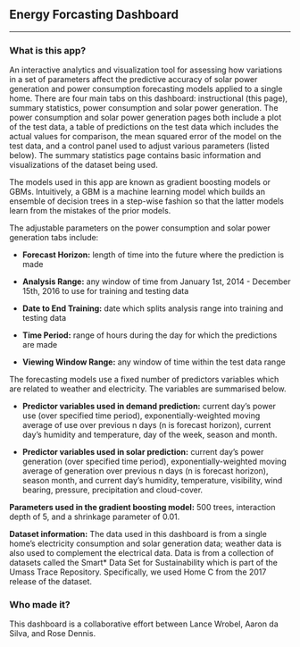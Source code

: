 ## Energy Forcasting Dashboard
***

### What is this app?
<p>
An interactive analytics and visualization tool for assessing how variations in a set of parameters affect the predictive accuracy of solar power generation and power consumption forecasting models applied to a single home. There are four main tabs on this dashboard: instructional (this page), summary statistics, power consumption and solar power generation. The power consumption and solar power generation pages both include a plot of the test data, a table of predictions on the test data which includes the actual values for comparison, the mean squared error of the model on the test data, and a control panel used to adjust various parameters (listed below). The summary statistics page contains basic information and visualizations of the dataset being used.
</p>
<p>
The models used in this app are known as gradient boosting models or GBMs. Intuitively, a GBM is a machine learning model which builds an ensemble of decision trees in a step-wise fashion so that the latter models learn from the mistakes of the prior models. 
</p>
<p>
The adjustable parameters on the power consumption and solar power generation tabs include:
</p>

<p><ul><li>	<b>Forecast Horizon:</b> length of time into the future where the prediction is made </li></ul><p>
<p><ul><li>	<b>Analysis Range:</b> any window of time from January 1st, 2014 - December 15th, 2016 to use for training and testing data </li></ul></p>
<p><ul><li>	<b>Date to End Training:</b> date which splits analysis range into training and testing data </li></ul></p>
<p><ul><li> <b>Time Period:</b> range of hours during the day for which the predictions are made </li></ul></p>
<p><ul><li>	<b>Viewing Window Range:</b> any window of time within the test data range </li></ul></p>

<p>
The forecasting models use a fixed number of predictors variables which are related to weather and electricity. The variables are summarised below.
</p>
<p>
<b><ul><li>Predictor variables used in demand prediction:</b> 
	current day's power use (over specified time period),    exponentially-weighted moving average of use over previous n days (n is forecast     horizon), current day's humidity and temperature, day of the week, season and month.
</ul></li></p>
<p><ul><li>
<b>Predictor variables used in solar prediction:</b>
	current day's power generation (over specified time period), exponentially-weighted moving average of generation over previous n days (n is forecast horizon), season month, and current day's humidity, temperature, visibility, wind bearing, pressure, precipitation and cloud-cover.
</li></ul></p>
<b>Parameters used in the gradient boosting model:</b>
	500 trees, interaction depth of 5, and a shrinkage parameter of 0.01.

<b>Dataset information:</b> The data used in this dashboard is from a single home's electricity consumption and solar generation data; weather data is also used to complement the electrical data. Data is from a collection of datasets called the Smart* Data Set for Sustainability  which is part of the Umass Trace Repository. Specifically, we used Home C from the 2017 release of the dataset.

### Who made it?

This dashboard is a collaborative effort between Lance Wrobel, Aaron da Silva, and Rose Dennis.

